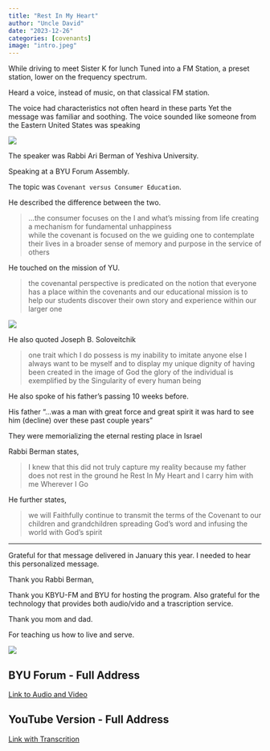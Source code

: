 ```yaml
---
title: "Rest In My Heart"
author: "Uncle David"
date: "2023-12-26"
categories: [covenants]
image: "intro.jpeg"
---
```


While driving to meet Sister K for lunch
Tuned into a FM Station, a preset station, lower on the frequency spectrum.

Heard a voice, instead of music, on that classical FM station.

The voice had characteristics not often heard in these parts 
Yet the message was familiar and soothing.
The voice sounded like someone from the Eastern United States was speaking

![](main1.jpeg)

The speaker was Rabbi Ari Berman of Yeshiva University.

Speaking at a BYU Forum Assembly.

The topic was `Covenant versus Consumer Education`.

He described the difference between the two.

> …the consumer focuses on the I and what's missing from life creating a mechanism for fundamental unhappiness  
while the covenant is focused on the we 
guiding one to contemplate their lives in a broader sense of memory and purpose in the service of others

He touched on the mission of YU.

> the covenantal perspective is predicated on the notion that everyone has a place within the covenants and our educational mission is to help our students discover their own story and experience within our larger one

![](main2.jpg)

He also quoted Joseph B. Soloveitchik

> one trait which I do possess is my inability to imitate anyone else I always want to be myself and to display my unique dignity of having been created in the image of God the glory of the individual is
exemplified by the Singularity of every human being

He also spoke of his father’s passing 10 weeks before.

His father "...was a man with great force and great spirit it was hard to see him (decline) over these past couple years"

They were memorializing the eternal resting place in Israel

Rabbi Berman states, 

>I knew that this did not truly capture my reality because my father does not rest in the ground he Rest In My Heart and I carry him with me Wherever I Go

He further states,

>we will Faithfully continue to transmit the terms of the Covenant to our children and grandchildren spreading God's word and infusing the
world with God's spirit

---

Grateful for that message delivered in January this year.  I needed to hear this personalized message.

Thank you Rabbi Berman,

Thank you KBYU-FM and BYU for hosting the program.
Also grateful for the technology that provides both audio/vido and a trascription service.

Thank you mom and dad.

For teaching us how to live and serve.

![](main3.JPG)

## BYU Forum - Full Address

[Link to Audio and Video](https://speeches.byu.edu/talks/ari-berman/covenant-versus-consumer-education/?M=V)

## YouTube Version - Full Address

[Link with Transcrition](https://www.youtube.com/watch?v=699936Lirzc)

```{=html}
<script src="https://utteranc.es/client.js"
repo="https://github.com/spencerirvinereed/blogComment"
issue-term="pathname"
theme="github-light"
crossorigin="anonymous"
async>
</script>
```
